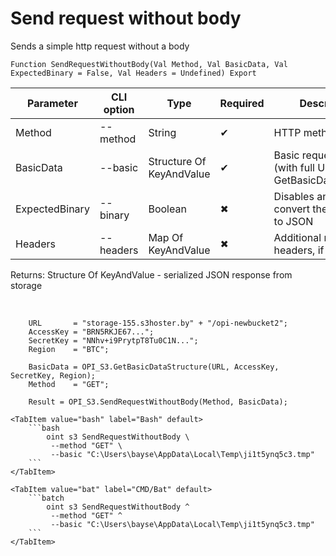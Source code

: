 ﻿---
sidebar_position: 2
description: Send request without body and other functions to work with S3 in the Open Integration Package, a free open-source integration library for 1C:Enterprise 8, OneScript and CLI
keywords: [1C, 1С, 1С:Enterprise, 1С:Enterprise 8.3, API, Integration, Services, Exchange, OneScript, CLI, S3]
---


# Send request without body
 Sends a simple http request without a body



`Function SendRequestWithoutBody(Val Method, Val BasicData, Val ExpectedBinary = False, Val Headers = Undefined) Export`

  | Parameter | CLI option | Type | Required | Description |
  |-|-|-|-|-|
  | Method | --method | String | &#x2714; | HTTP method |
  | BasicData | --basic | Structure Of KeyAndValue | &#x2714; | Basic request data (with full URL). See GetBasicDataStructure |
  | ExpectedBinary | --binary | Boolean | &#x2716; | Disables an attempt to convert the response to JSON |
  | Headers | --headers | Map Of KeyAndValue | &#x2716; | Additional request headers, if necessary |

  
  Returns:  Structure Of KeyAndValue - serialized JSON response from storage

<br/>




```bsl title="1C:Enterprise/OneScript code example"
    URL       = "storage-155.s3hoster.by" + "/opi-newbucket2";
    AccessKey = "BRN5RKJE67...";
    SecretKey = "NNhv+i9PrytpT8Tu0C1N...";
    Region    = "BTC";

    BasicData = OPI_S3.GetBasicDataStructure(URL, AccessKey, SecretKey, Region);
    Method    = "GET";

    Result = OPI_S3.SendRequestWithoutBody(Method, BasicData);
```
 

 <Tabs>
  
    <TabItem value="bash" label="Bash" default>
        ```bash
            oint s3 SendRequestWithoutBody \
             --method "GET" \
             --basic "C:\Users\bayse\AppData\Local\Temp\ji1t5ynq5c3.tmp"
        ```
    </TabItem>
  
    <TabItem value="bat" label="CMD/Bat" default>
        ```batch
            oint s3 SendRequestWithoutBody ^
             --method "GET" ^
             --basic "C:\Users\bayse\AppData\Local\Temp\ji1t5ynq5c3.tmp"
        ```
    </TabItem>
</Tabs>



